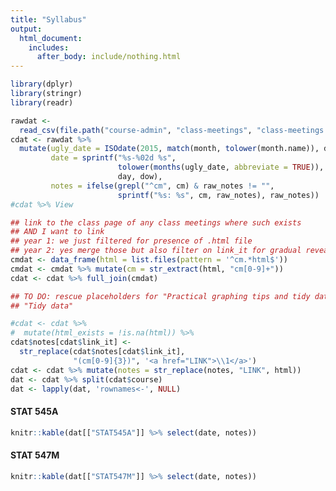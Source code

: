 ```yaml
---
title: "Syllabus"
output:
  html_document:
    includes:
      after_body: include/nothing.html
---
```


```r
library(dplyr)
library(stringr)
library(readr)
```

```r
rawdat <-
  read_csv(file.path("course-admin", "class-meetings", "class-meetings.csv"))
cdat <- rawdat %>%
  mutate(ugly_date = ISOdate(2015, match(month, tolower(month.name)), day),
         date = sprintf("%s-%02d %s",
                        tolower(months(ugly_date, abbreviate = TRUE)),
                        day, dow),
         notes = ifelse(grepl("^cm", cm) & raw_notes != "",
                        sprintf("%s: %s", cm, raw_notes), raw_notes))
#cdat %>% View

## link to the class page of any class meetings where such exists
## AND I want to link
## year 1: we just filtered for presence of .html file
## year 2: yes merge those but also filter on link_it for gradual reveal
cmdat <- data_frame(html = list.files(pattern = '^cm.*html$'))
cmdat <- cmdat %>% mutate(cm = str_extract(html, "cm[0-9]+"))
cdat <- cdat %>% full_join(cmdat)

## TO DO: rescue placeholders for "Practical graphing tips and tidy data" and
## "Tidy data"

#cdat <- cdat %>%
#  mutate(html_exists = !is.na(html)) %>% 
cdat$notes[cdat$link_it] <-
  str_replace(cdat$notes[cdat$link_it],
              "(cm[0-9]{3})", '<a href="LINK">\\1</a>')
cdat <- cdat %>% mutate(notes = str_replace(notes, "LINK", html))
dat <- cdat %>% split(cdat$course)
dat <- lapply(dat, 'rownames<-', NULL)
```

<!-- unholy hack to make following two tables less wide and the same wide -->
<style type="text/css">
table {
   max-width: 50%;
}
</style>

#### STAT 545A

```r
knitr::kable(dat[["STAT545A"]] %>% select(date, notes))
```

#### STAT 547M

```r
knitr::kable(dat[["STAT547M"]] %>% select(date, notes))
```
